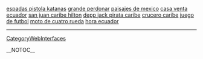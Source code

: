 <a href= http://dibujo-abejas.japanesetits.cn/espadas-pistola-katanas.html >espadas pistola katanas</a>   <a href= http://dibujo-abejas.japanesetits.cn/index93.html >grande perdonar</a>   <a href= http://dibujo-abejas.japanesetits.cn/paisajes-de-mexico.html >paisajes de mexico</a>   <a href= http://dibujo-abejas.japanesetits.cn/casa-venta-ecuador.html >casa venta ecuador</a>   <a href= http://dibujo-abejas.japanesetits.cn/san-juan-caribe-hilton.html >san juan caribe hilton</a>   <a href= http://dibujo-abejas.japanesetits.cn/depp-jack-pirata-caribe.html >depp jack pirata caribe</a>   <a href= http://dibujo-abejas.japanesetits.cn/crucero-caribe.html >crucero caribe</a>   <a href= http://dibujo-abejas.japanesetits.cn/index90.html >juego de futbol</a>   <a href= http://dibujo-abejas.japanesetits.cn/moto-de-cuatro-rueda.html >moto de cuatro rueda</a>   <a href= http://dibujo-abejas.japanesetits.cn/hora-ecuador.html >hora ecuador</a>
----
[[CategoryWebInterfaces]]

__NOTOC__
